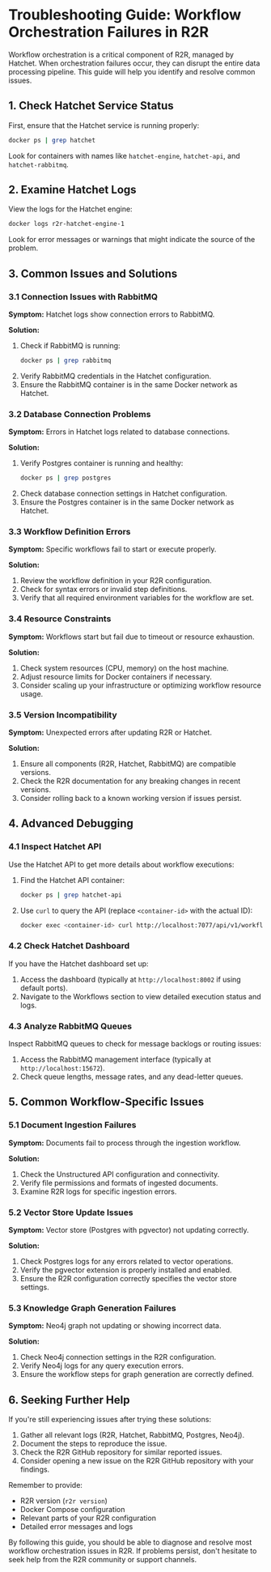 # Troubleshooting Guide: Workflow Orchestration Failures in R2R

Workflow orchestration is a critical component of R2R, managed by Hatchet. When orchestration failures occur, they can disrupt the entire data processing pipeline. This guide will help you identify and resolve common issues.

## 1. Check Hatchet Service Status

First, ensure that the Hatchet service is running properly:

```bash
docker ps | grep hatchet
```

Look for containers with names like `hatchet-engine`, `hatchet-api`, and `hatchet-rabbitmq`.

## 2. Examine Hatchet Logs

View the logs for the Hatchet engine:

```bash
docker logs r2r-hatchet-engine-1
```

Look for error messages or warnings that might indicate the source of the problem.

## 3. Common Issues and Solutions

### 3.1 Connection Issues with RabbitMQ

**Symptom:** Hatchet logs show connection errors to RabbitMQ.

**Solution:**
1. Check if RabbitMQ is running:
   ```bash
   docker ps | grep rabbitmq
   ```
2. Verify RabbitMQ credentials in the Hatchet configuration.
3. Ensure the RabbitMQ container is in the same Docker network as Hatchet.

### 3.2 Database Connection Problems

**Symptom:** Errors in Hatchet logs related to database connections.

**Solution:**
1. Verify Postgres container is running and healthy:
   ```bash
   docker ps | grep postgres
   ```
2. Check database connection settings in Hatchet configuration.
3. Ensure the Postgres container is in the same Docker network as Hatchet.

### 3.3 Workflow Definition Errors

**Symptom:** Specific workflows fail to start or execute properly.

**Solution:**
1. Review the workflow definition in your R2R configuration.
2. Check for syntax errors or invalid step definitions.
3. Verify that all required environment variables for the workflow are set.

### 3.4 Resource Constraints

**Symptom:** Workflows start but fail due to timeout or resource exhaustion.

**Solution:**
1. Check system resources (CPU, memory) on the host machine.
2. Adjust resource limits for Docker containers if necessary.
3. Consider scaling up your infrastructure or optimizing workflow resource usage.

### 3.5 Version Incompatibility

**Symptom:** Unexpected errors after updating R2R or Hatchet.

**Solution:**
1. Ensure all components (R2R, Hatchet, RabbitMQ) are compatible versions.
2. Check the R2R documentation for any breaking changes in recent versions.
3. Consider rolling back to a known working version if issues persist.

## 4. Advanced Debugging

### 4.1 Inspect Hatchet API

Use the Hatchet API to get more details about workflow executions:

1. Find the Hatchet API container:
   ```bash
   docker ps | grep hatchet-api
   ```
2. Use `curl` to query the API (replace `<container-id>` with the actual ID):
   ```bash
   docker exec <container-id> curl http://localhost:7077/api/v1/workflows
   ```

### 4.2 Check Hatchet Dashboard

If you have the Hatchet dashboard set up:

1. Access the dashboard (typically at `http://localhost:8002` if using default ports).
2. Navigate to the Workflows section to view detailed execution status and logs.

### 4.3 Analyze RabbitMQ Queues

Inspect RabbitMQ queues to check for message backlogs or routing issues:

1. Access the RabbitMQ management interface (typically at `http://localhost:15672`).
2. Check queue lengths, message rates, and any dead-letter queues.

## 5. Common Workflow-Specific Issues

### 5.1 Document Ingestion Failures

**Symptom:** Documents fail to process through the ingestion workflow.

**Solution:**
1. Check the Unstructured API configuration and connectivity.
2. Verify file permissions and formats of ingested documents.
3. Examine R2R logs for specific ingestion errors.

### 5.2 Vector Store Update Issues

**Symptom:** Vector store (Postgres with pgvector) not updating correctly.

**Solution:**
1. Check Postgres logs for any errors related to vector operations.
2. Verify the pgvector extension is properly installed and enabled.
3. Ensure the R2R configuration correctly specifies the vector store settings.

### 5.3 Knowledge Graph Generation Failures

**Symptom:** Neo4j graph not updating or showing incorrect data.

**Solution:**
1. Check Neo4j connection settings in the R2R configuration.
2. Verify Neo4j logs for any query execution errors.
3. Ensure the workflow steps for graph generation are correctly defined.

## 6. Seeking Further Help

If you're still experiencing issues after trying these solutions:

1. Gather all relevant logs (R2R, Hatchet, RabbitMQ, Postgres, Neo4j).
2. Document the steps to reproduce the issue.
3. Check the R2R GitHub repository for similar reported issues.
4. Consider opening a new issue on the R2R GitHub repository with your findings.

Remember to provide:
- R2R version (`r2r version`)
- Docker Compose configuration
- Relevant parts of your R2R configuration
- Detailed error messages and logs

By following this guide, you should be able to diagnose and resolve most workflow orchestration issues in R2R. If problems persist, don't hesitate to seek help from the R2R community or support channels.
